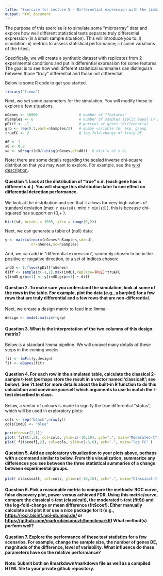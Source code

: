 ```yaml
---
title: "Exercise for Lecture 5 - Differential expression with the limma package"
output: html_document
---
```


The purpose of this exercise is to simulate some "microarray" data and explore how well different statistical tests separate truly differential expression (in a small sample situation).  This will introduce you to: i) simulation; ii) metrics to assess statistical performance; iii) some variations of the t-test.

Specifically, we will create a synthetic dataset with replicates from 2 experimental conditions and put in differential expression for some features. The goal is to see how well different statistical summaries can distinguish between those "truly" differential and those not differential.

Below is some R code to get you started.

```r
library("limma")
```

Next, we set some parameters for the simulation.  You will modify these to explore a few situations.

```r
nGenes <- 10000                   # number of "features"
nSamples <- 6                     # number of samples (split equal in 2 groups)
pDiff <- .1                       # percent of genes "differential 
grp <- rep(0:1,each=nSamples/2)   # dummy variable for exp. group
trueFC <- 2                       # log-fold-change of truly DE

d0 <- 1
s0 <- 0.8
sd <- s0*sqrt(d0/rchisq(nGenes,df=d0))  # dist'n of s.d.
```

Note: there are some details regarding the scaled inverse chi-square distribution that you may want to explore.  For example, see the [wiki description](http://en.wikipedia.org/wiki/Scaled_inverse_chi-square_distribution). 

#### Question 1. Look at the distribution of "true" s.d. (each gene has a different s.d.).  You will change this distribution later to see effect on differential detection performance.

We look at the distribution and see that it allows for very high values of standard deviation (max: `r max(sd)`, min: `r min(sd)`), this is because chi-squared has support on (0,+ \infty).
```r
hist(sd, breaks = 1000, xlim = range(0,2))
```


Next, we can generate a table of (null) data:

```r
y <- matrix(rnorm(nGenes*nSamples,sd=sd),
            nr=nGenes,nc=nSamples)
```

And, we can add in "differential expression", randomly chosen to be in the positive or negative direction, to a set of indices chosen:

```r
indD <- 1:floor(pDiff*nGenes)
diff <- sample(c(-1,1),max(indD),replace=TRUE)*trueFC
y[indD,grp==1] <- y[indD,grp==1] + diff
```

#### Question 2. To make sure you understand the simulation, look at some of the rows in the table.  For example, plot the data (e.g., a barplot) for a few rows that are truly differential and a few rows that are non-differential.

Next, we create a design matrix to feed into limma:

```r
design <- model.matrix(~grp)
```

#### Question 3. What is the interpretation of the two columns of this design matrix?

Below is a standard limma pipeline.  We will unravel many details of these steps in the coming weeks.

```r
fit <- lmFit(y,design)
fit <- eBayes(fit)
```

#### Question 4. For each row in the simulated table, calculate the classical 2-sample t-test (perhaps store the result in a vector named 'classicalt'; see below).  See ?t.test for more details about the built-in R function to do this calculation and convince yourself which arguments to use to match the t-test described in class.


Below, a vector of colours is made to signify the true differential "status", which will be used in exploratory plots:

```r
cols <- rep("black",nrow(y))
cols[indD] <- "blue"

par(mfrow=c(2,1))
plot( fit$t[,2], col=cols, ylim=c(-10,10), pch=".", main="Moderated-t" )
plot( fit$coef[,2], col=cols, ylim=c(-6,6), pch=".", main="log FC" )
```


#### Question 5. Add an exploratory visualization to your plots above, perhaps with a command similar to below.  From this visualization, summarize any differences you see between the three statistical summaries of a change between experimental groups.

```r
plot( classicalt, col=cols, ylim=c(-10,10), pch=".", main="Classical-t" )
```


#### Question 6. Pick a reasonable metric to compare the methods: ROC curve, false discovery plot, power versus achieved FDR.  Using this metric/curve, compare the classical t-test (classicalt), the moderated t-test (fit\$t) and the log-fold-change or mean difference (fit\$coef).  Either manually calculate and plot it or use a nice package for it (e.g., [https://rocr.bioinf.mpi-sb.mpg.de/](the ROCR package) or [https://github.com/markrobinsonuzh/benchmarkR](benchmarkR package))  What method(s) perform well?



#### Question 7.  Explore the performance of these test statistics for a few scenarios.  For example, change the sample size, the number of genes DE, magnitude of the difference, level of variability.  What influence do these parameters have on the relative performance? 


#### Note: Submit both an Rmarkdown/markdown file as well as a compiled HTML file to your private github repository.